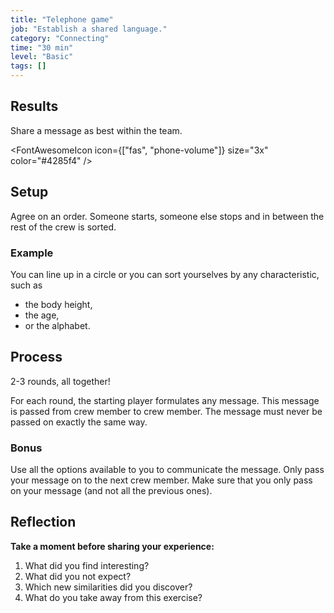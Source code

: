 ```yaml
---
title: "Telephone game"
job: "Establish a shared language."
category: "Connecting"
time: "30 min"
level: "Basic"
tags: []
---
```


## Results

Share a message as best within the team.

<FontAwesomeIcon icon={["fas", "phone-volume"]} size="3x" color="#4285f4" />

## Setup

Agree on an order. Someone starts, someone else stops and in between the rest of the crew is sorted.

### Example

You can line up in a circle or you can sort yourselves by any characteristic, such as

- the body height,
- the age,
- or the alphabet.

## Process

2-3 rounds, all together!

For each round, the starting player formulates any message.
This message is passed from crew member to crew member.
The message must never be passed on exactly the same way.

### Bonus

Use all the options available to you to communicate the message.
Only pass your message on to the next crew member.
Make sure that you only pass on your message (and not all the previous ones).

## Reflection

**Take a moment before sharing your experience:**

1. What did you find interesting?
2. What did you not expect?
3. Which new similarities did you discover?
4. What do you take away from this exercise?
